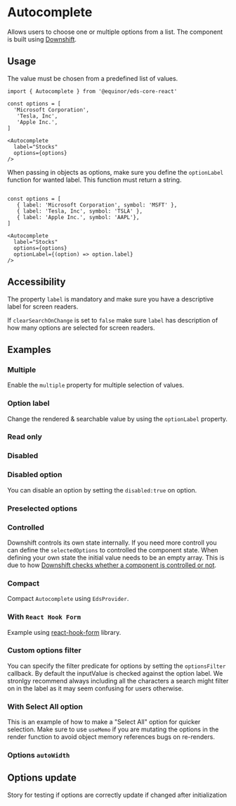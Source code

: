

# Autocomplete 

Allows users to choose one or multiple options from a list. The component is built using [Downshift](https://github.com/downshift-js/downshift).

<Links 
    sourceUrl="https://github.com/equinor/design-system/blob/develop/packages/eds-core-react/src/components/Autocomplete/Autocomplete.tsx"
    npmUrl="https://www.npmjs.com/package/@equinor/eds-core-react"
/>

<Story id="inputs-autocomplete--introduction" />
<PropsTable />

## Usage

The value must be chosen from a predefined list of values.

```tsx
import { Autocomplete } from '@equinor/eds-core-react'

const options = [
  'Microsoft Corporation',
   'Tesla, Inc',
   'Apple Inc.',
]

<Autocomplete 
  label="Stocks"
  options={options}
/>
```

When passing in objects as options, make sure you define the `optionLabel` function for wanted label. This function must return a string.

```tsx

const options = [
   { label: 'Microsoft Corporation', symbol: 'MSFT' },
   { label: 'Tesla, Inc', symbol: 'TSLA' },
   { label: 'Apple Inc.', symbol: 'AAPL'},
]

<Autocomplete 
  label="Stocks"
  options={options}
  optionLabel={(option) => option.label}
/>
```

## Accessibility
The property `label` is mandatory and make sure you have a descriptive label for screen readers.

If `clearSearchOnChange` is set to `false` make sure `label` has description of how many options are selected for screen readers.

## Examples

### Multiple
Enable the `multiple` property for multiple selection of values.
<Story id="inputs-autocomplete--multiple" />

### Option label
Change the rendered & searchable value by using the `optionLabel` property.
<Story id="inputs-autocomplete--option-label" />

### Read only
<Story id="inputs-autocomplete--read-only" />

### Disabled
<Story id="inputs-autocomplete--disabled" />


### Disabled option
You can disable an option by setting the `disabled:true` on option.
<Story id="inputs-autocomplete--disabled-option" />


### Preselected options
<Story id="inputs-autocomplete--preselected-options" />


### Controlled
Downshift controls its own state internally. If you need more controll you can define the `selectedOptions` to controlled the component state. When defining your own state the initial value needs to be an empty array. This is due to how [Downshift checks whether a component is controlled or not](https://github.com/downshift-js/downshift#control-props).
<Story id="inputs-autocomplete--controlled" />

### Compact
Compact `Autocomplete` using `EdsProvider`.
<Story id="inputs-autocomplete--compact" />

### With `React Hook Form`

Example using [react-hook-form](https://react-hook-form.com/) library.
<Story id="inputs-autocomplete--with-react-hook-form" />

### Custom options filter
You can specify the filter predicate for options by setting the `optionsFilter` callback. By default the inputValue is checked against the option label. 
We stronlgy recommend always including all the characters a search might filter on in the label as it may seem confusing for users otherwise.
<Story id="inputs-autocomplete--custom-options-filter" />

### With Select All option
This is an example of how to make a "Select All" option for quicker selection. 
Make sure to use `useMemo` if you are mutating the options in the render function to avoid object memory references bugs on re-renders.
<Story id="inputs-autocomplete--select-all" />

### Options `autoWidth` 
<Story id="inputs-autocomplete--auto-width" />

## Options update
Story for testing if options are correctly update if changed after initialization
<Story id="inputs-autocomplete--options-update" />
